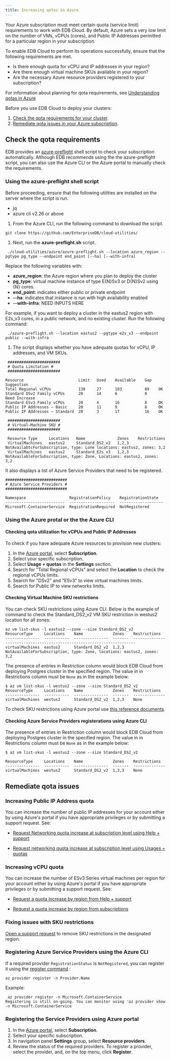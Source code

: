 ```yaml
---
title: Increasing qotas in Azure
---
```


Your Azure subscription must meet certain quota (service limit) requirements to work with EDB Cloud. By default, Azure sets a very low limit on the number of VMs, vCPUs (cores), and Public IP Addresses permitted for a particular region in your subscription.

To enable EDB Cloud to perform its operations successfully, ensure that the following requirements are met.  

 * Is there enough quota for vCPU and IP addresses in your region?
 * Are there enough virtual machine SKUs available in your region?
 * Are the necessary Azure resource providers registered to your subscription?

For information about planning for qota requirements, see [Understanding qotas in Azure](../01_increasing_qotas_in_azure/01_understanding_qotas_in_azure) 

Before you use EDB Cloud to deploy your clusters:

1. [Check the qota requirements for your cluster](#check-qota-requirements).
1. [Remediate qota issues in your Azure subscription](#remediate-qota-issues).

## Check the qota requirements

EDB provides an [azure-preflight](https://github.com/EnterpriseDB/cloud-utilities/blob/main/azure/azure-preflight.sh) shell script to check your subscription automatically. Although EDB recommends using the the azure-preflight script, you can also use the Azure CLI or the Azure portal to manually check the requirements.

### Using the azure-preflight shell script

Before proceeding, ensure that the following utilities are installed on the server where the script is run.
 
 * jq
 * azure cli v2.26 or above

1. From the Azure CLI, run the following command to download the script.  

 ```
 git clone https://github.com/EnterpriseDB/cloud-utilities/
 ```

1. Next, run the **azure-preflight.sh** script. 

 ```
  ./cloud-utilities/azure/azure-preflight.sh --location azure_region --pgtype pg_type --endpoint end_point [--ha] [--with-infra]
 ```

 Replace the following variables with:
   * **azure_region**: the Azure region where you plan to deploy the cluster
   * **pg_type**: virtual machine instance of type E{N}Sv3 or D{N}Sv2 using {N} cores.
   * **end_point**: indicates either public or private endpoint
   * **--ha**: indicates that instance is run with high availability enabled
   * **--with-infra**: NEED INPUTS HERE

 For example, if you want to deploy a cluster in the eastus2 region with E2s_v3 cores, in a public network, and no existing cluster. Run the following command:

 ```
  ./azure-preflight.sh --location eastus2 --pgtype e2s_v3 --endpoint public --with-infra
 ```

1. The script displays whether you have adequate quotas for vCPU, IP addresses, and VM SKUs.  
 
 ```
  ####################### 
  # Quota Limitation # 
  ####################### 

 Resource                        Limit   Used    Available    Gap   Suggestion 
 Total Regional vCPUs            130     27      103          89    OK 
 Standard DSv2 Family vCPUs      20      14      6            0     Need Increase 
 Standard ESv3 Family vCPUs      20      4       16           8     OK 
 Public IP Addresses — Basic     20      11      9            8     OK 
 Public IP Addresses — Standard  20      3       17           16    OK 
 ```

 ```
  ####################### 
  # Virtual—Machine SKU # 
  ####################### 
  
  Resource Type     Locations   Name              Zones    Restrictions 
  VirtualMachines   eastus2     Standard_DS2_v2   1,2,3    NotAvailabtcForSubscription, type: Lone locations: eastus2, zones: 3,2
  VirtualMachines   eastus2     Standard_E2s_v3   1,2,3    NotAvailableForSubscription, type: Zone, Locations: eastus2, zones: 3,2 
 ```
 It also displays a list of Azure Service Providers that need to be registered.

 ```
 ########################### 
 # Azure Service Providers # 
 ########################### 

 Namespace                   RegistrationPolicy    RegistrationState
 --------------------------  --------------------  -------------------
 Microsoft.ContainerService  RegistrationRequired  NotRegistered
 
 ```
 

### Using the Azure protal or the the Azure CLI

#### Checking qota utilization for vCPUs and Public IP Addresses

To check if you have adequate Azure resources to provision new clusters:

1. In the [Azure portal](https://portal.azure.com/), select **Subscription**.
2. Select your specific subscription.
3. Select **Usage + quotas** in the **Settings** section.
4. Search for "Total Regional vCPUs" and select the **Location** to check the regional vCPUs limits.
5. Search for "DSv2" and "ESv3" to view virtual machines limits.
6. Search for Public IP to view networks limits.


#### Checking Virtual Machine SKU restrictions

You can check SKU restrictions using Azure CLI. Below is the example of command to check the Standard_DS2_v2 VM SKU restriction in westus2 location for all zones:

```
az vm list-skus -l eastus2 --zone --size Standard_DS2_v2
ResourceType     Locations    Name             Zones    Restrictions
---------------  -----------  ---------------  -------  -----------------------------------------------------------------------
virtualMachines  eastus2      Standard_DS2_v2  1,2,3    NotAvailableForSubscription, type: Zone, locations: eastus2, zones: 3,2
```
The presence of entries in Restriction column would block EDB Cloud from deploying Postgres cluster in the specified region. The value in in Restrictions column must be `None` as in the example below:

```
$ az vm list-skus -l westus2 --zone --size Standard_DS2_v2
ResourceType     Locations    Name             Zones    Restrictions
---------------  -----------  ---------------  -------  --------------
virtualMachines  westus2      Standard_DS2_v2  1,2,3    None
```
To check SKU restrictions using Azure portal use [this reference documents](https://docs.microsoft.com/en-us/azure/azure-resource-manager/templates/error-sku-not-available#solution-3---azure-portal).


#### Checking Azure Service Providers registerations using Azure CLI

The presence of entries in Restriction column would block EDB Cloud from deploying Postgres cluster in the specified region. The value in in Restrictions column must be `None` as in the example below:

```
$ az vm list-skus -l westus2 --zone --size Standard_DS2_v2

ResourceType     Locations    Name             Zones    Restrictions
---------------  -----------  ---------------  -------  --------------
virtualMachines  westus2      Standard_DS2_v2  1,2,3    None
```

## Remediate qota issues

### Increasing Public IP Address quota

You can increase the number of public IP addresses for your account either by using Azure's portal if you have appropriate privileges or by submitting a support request. See:

- [Request Networking quota increase at subscription level using Help + support](https://docs.microsoft.com/en-us/azure/azure-portal/supportability/networking-quota-requests#request-networking-quota-increase-at-subscription-level-using-help--support)

- [Request networking quota increase at subscription level using Usages + quotas](https://docs.microsoft.com/en-us/azure/azure-portal/supportability/networking-quota-requests#request-networking-quota-increase-at-subscription-level-using-usages--quotas)


### Increasing vCPU quota

You can increase the number of ESv3 Series virtual machines per region for your account either by using Azure's portal if you have appropriate privileges or by submitting a support request. See:

- [Request a quota increase by region from Help + support](https://docs.microsoft.com/en-us/azure/azure-portal/supportability/regional-quota-requests#request-a-quota-increase-by-region-from-help--support)

- [Request a quota increase by region from subscriptions](https://docs.microsoft.com/en-us/azure/azure-portal/supportability/regional-quota-requests#request-a-quota-increase-by-region-from-subscriptions)

### Fixing issues with SKU restrictions

[Open a support request](https://docs.microsoft.com/en-us/troubleshoot/azure/general/region-access-request-process)  to remove SKU restrictions in the designated region.


### Registering Azure Service Providers using the Azure CLI

If a required provider `RegistrationStatus` is `NotRegistered`, you can register it using the [register command](https://docs.microsoft.com/en-us/cli/azure/provider?view=azure-cli-latest#az_provider_register)  :

```az provider register -n Provider.Name ```

Example:
```
 az provider register -n Microsoft.ContainerService
Registering is still on-going. You can monitor using 'az provider show -n Microsoft.ContainerService

```

### Registering the Service Providers using Azure portal

1. In the [Azure portal](https://portal.azure.com/), select **Subscription**.
2. Select your specific subscription.
3. In navigation panel **Settings** group, select **Resource providers**.
4. Review the status of the required providers. To register a provider, select the provider, and, on the top menu, click **Register**.






